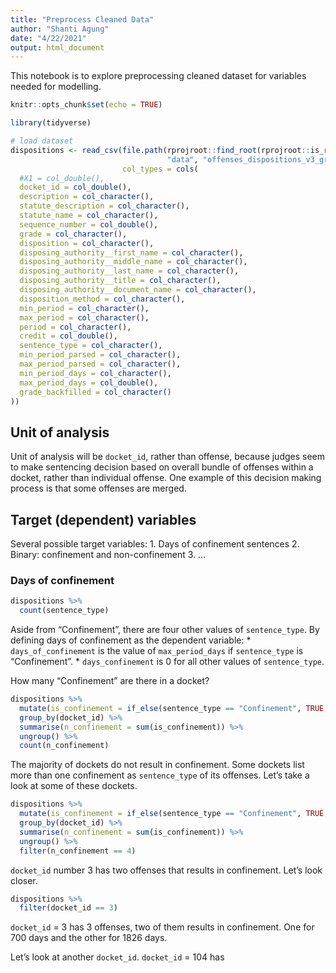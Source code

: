 ```yaml
---
title: "Preprocess Cleaned Data"
author: "Shanti Agung"
date: "4/22/2021"
output: html_document
---
```


This notebook is to explore preprocessing cleaned dataset for variables needed for modelling.

```r
knitr::opts_chunk$set(echo = TRUE)
```

```r
library(tidyverse)
```

```r
# load dataset
dispositions <- read_csv(file.path(rprojroot::find_root(rprojroot::is_rstudio_project),
                                   "data", "offenses_dispositions_v3_grades.csv"),
                         col_types = cols(
  #X1 = col_double(),
  docket_id = col_double(),
  description = col_character(),
  statute_description = col_character(),
  statute_name = col_character(),
  sequence_number = col_double(),
  grade = col_character(),
  disposition = col_character(),
  disposing_authority__first_name = col_character(),
  disposing_authority__middle_name = col_character(),
  disposing_authority__last_name = col_character(),
  disposing_authority__title = col_character(),
  disposing_authority__document_name = col_character(),
  disposition_method = col_character(),
  min_period = col_character(),
  max_period = col_character(),
  period = col_character(),
  credit = col_double(),
  sentence_type = col_character(),
  min_period_parsed = col_character(),
  max_period_parsed = col_character(),
  min_period_days = col_character(),
  max_period_days = col_double(),
  grade_backfilled = col_character()
))
```


## Unit of analysis

Unit of analysis will be `docket_id`, rather than offense,  because judges seem to make sentencing decision based on overall bundle of offenses within a docket, rather than individual offense. One example of this decision making process is that some offenses are merged.

## Target (dependent) variables

Several possible target variables:
1. Days of confinement sentences
2. Binary: confinement and non-confinement
3. ...

### Days of confinement 

```r
dispositions %>% 
  count(sentence_type)
```

Aside from "Confinement", there are four other values of `sentence_type`. By defining days of confinement as the dependent variable:
* `days_of_confinement` is the value of `max_period_days` if `sentence_type` is "Confinement".
* `days_confinement` is 0 for all other values of `sentence_type`.

How many "Confinement" are there in a docket?
```r
dispositions %>% 
  mutate(is_confinement = if_else(sentence_type == "Confinement", TRUE, FALSE)) %>% 
  group_by(docket_id) %>% 
  summarise(n_confinement = sum(is_confinement)) %>% 
  ungroup() %>% 
  count(n_confinement)
```
The majority of dockets do not result in confinement. Some dockets list more than one confinement as `sentence_type` of its offenses. Let's take a look at some of these dockets.

```r
dispositions %>% 
  mutate(is_confinement = if_else(sentence_type == "Confinement", TRUE, FALSE)) %>% 
  group_by(docket_id) %>% 
  summarise(n_confinement = sum(is_confinement)) %>% 
  ungroup() %>% 
  filter(n_confinement == 4)
```
`docket_id` number 3 has two offenses that results in confinement. Let's look closer. 
```r
dispositions %>% 
  filter(docket_id == 3)
```
`docket_id` = 3 has 3 offenses, two of them results in confinement. One for 700 days and the other for 1826 days.

Let's look at another `docket_id`. `docket_id` = 104 has 




